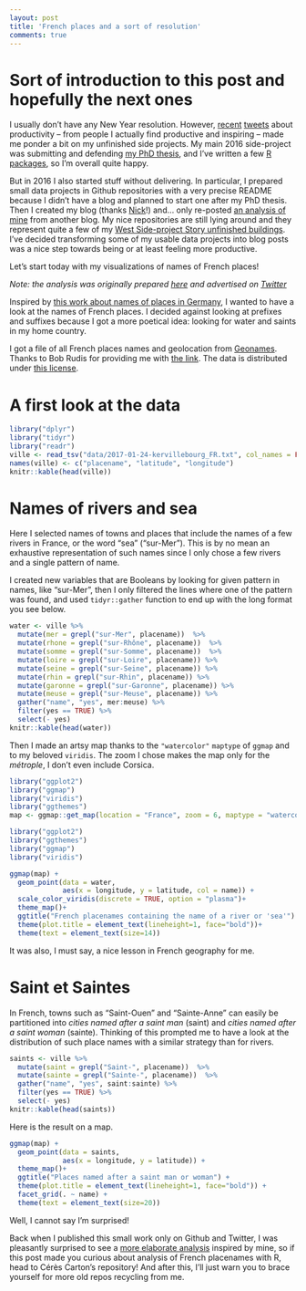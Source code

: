 ```yaml
---
layout: post
title: 'French places and a sort of resolution'
comments: true
---
```


# Sort of introduction to this post and hopefully the next ones

I usually don't have any New Year resolution. However, [recent](https://twitter.com/_inundata/status/820713820310016000) [tweets](https://twitter.com/gdequeiroz/status/821766148655968256) about productivity --  from people I actually find productive and inspiring -- made me ponder a bit on my unfinished side projects. My main 2016 side-project was submitting and defending [my PhD thesis](https://edoc.ub.uni-muenchen.de/19877/), and I've written a few [R packages](http://www.masalmon.eu/packages/), so I'm overall quite happy. 

But in 2016 I also started stuff without delivering. In particular, I prepared small data projects in Github repositories with a very precise README because I didn't have a blog and planned to start one after my PhD thesis. Then I created my blog (thanks [Nick](http://www.njtierney.com/jekyll/2015/11/11/how-i-built-my-site/)!) and... only re-posted [an analysis of mine](http://www.masalmon.eu/2016/10/02/first7jobs-repost/) from another blog. My nice repositories are still lying around and they represent quite a few of my [West Side-project Story unfinished buildings](http://www.commitstrip.com/en/2014/11/25/west-side-project-story/). I've decided transforming some of my usable data projects into blog posts was a nice step towards being or at least feeling more productive.

Let's start today with my visualizations of names of French places!


<!--more-->

_Note: the analysis was originally prepared [here](https://github.com/masalmon/kervillebourg) and advertised on [Twitter](https://twitter.com/ma_salmon/status/728660470798946304)_

Inspired by [this work about names of places in Germany](https://github.com/hrbrmstr/zellingenach), I wanted to have a look at the names of French places. I decided against looking at prefixes and suffixes because I got a more poetical idea: looking for water and saints in my home country.

I got a file of all French places names and geolocation from [Geonames](http://download.geonames.org/). Thanks to Bob Rudis for providing me with [the link](https://gist.github.com/hrbrmstr/0fd37cf3825fc8e3eddf042a4443d1dc). The data is distributed under [this license](http://creativecommons.org/licenses/by/3.0/).

# A first look at the data

```r
library("dplyr")
library("tidyr")
library("readr")
ville <- read_tsv("data/2017-01-24-kervillebourg_FR.txt", col_names = FALSE)[, c(2, 5, 6)]
names(ville) <- c("placename", "latitude", "longitude")
knitr::kable(head(ville))

```

# Names of rivers and sea

Here I selected names of towns and places that include the names of a few rivers in France, or the word "sea" ("sur-Mer"). This is by no mean an exhaustive representation of such names since I only chose a few rivers and a single pattern of name.

I created new variables that are Booleans by looking for given pattern in names, like "sur-Mer", then I only filtered the lines where one of the pattern was found, and used `tidyr::gather` function to end up with the long format you see below.

```r
water <- ville %>%
  mutate(mer = grepl("sur-Mer", placename))  %>%
  mutate(rhone = grepl("sur-Rhône", placename))  %>%
  mutate(somme = grepl("sur-Somme", placename))  %>%
  mutate(loire = grepl("sur-Loire", placename)) %>%
  mutate(seine = grepl("sur-Seine", placename)) %>%
  mutate(rhin = grepl("sur-Rhin", placename)) %>%
  mutate(garonne = grepl("sur-Garonne", placename)) %>%
  mutate(meuse = grepl("sur-Meuse", placename)) %>%
  gather("name", "yes", mer:meuse) %>%
  filter(yes == TRUE) %>%
  select(- yes)
knitr::kable(head(water))
```

Then I made an artsy map thanks to the `"watercolor"` `maptype` of `ggmap` and to my beloved `viridis`. The zoom I chose makes the map only for the _métrople_, I don't even include Corsica.

```r
library("ggplot2")
library("ggmap")
library("viridis")
library("ggthemes")
map <- ggmap::get_map(location = "France", zoom = 6, maptype = "watercolor")
```

```r
library("ggplot2")
library("ggthemes")
library("ggmap")
library("viridis")
```

```r
ggmap(map) +
  geom_point(data = water,
             aes(x = longitude, y = latitude, col = name)) +
  scale_color_viridis(discrete = TRUE, option = "plasma")+
  theme_map()+
  ggtitle("French placenames containing the name of a river or 'sea'") +
  theme(plot.title = element_text(lineheight=1, face="bold"))+
  theme(text = element_text(size=14))

```

It was also, I must say, a nice lesson in French geography for me.

# Saint et Saintes

In French, towns such as "Saint-Ouen" and "Sainte-Anne" can easily be partitioned into *cities named after a saint man* (saint) and *cities named after a saint woman* (sainte). Thinking of this prompted me to have a look at the distribution of such place names with a similar strategy than for rivers.


```r
saints <- ville %>%
  mutate(saint = grepl("Saint-", placename))  %>%
  mutate(sainte = grepl("Sainte-", placename))  %>%
  gather("name", "yes", saint:sainte) %>%
  filter(yes == TRUE) %>%
  select(- yes)
knitr::kable(head(saints))
```

Here is the result on a map.

```r
ggmap(map) +
  geom_point(data = saints,
             aes(x = longitude, y = latitude)) +
  theme_map()+
  ggtitle("Places named after a saint man or woman") +
  theme(plot.title = element_text(lineheight=1, face="bold")) +
  facet_grid(. ~ name) +
  theme(text = element_text(size=20))

```

Well, I cannot say I'm surprised! 

Back when I published this small work only on Github and Twitter, I was pleasantly surprised to see a [more elaborate analysis](https://github.com/ceresc/french-cities-names) inspired by mine, so if this post made you curious about analysis of French placenames with R, head to Cérès Carton's repository! And after this, I'll just warn you to brace yourself for more old repos recycling from me. 
